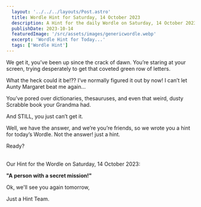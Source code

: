 ```yaml
---
  layout: '../../../layouts/Post.astro'
  title: Wordle Hint for Saturday, 14 October 2023
  description: A Hint for the daily Wordle on Saturday, 14 October 2023
  publishDate: 2023-10-14
  featuredImage: '/src/assets/images/genericwordle.webp'
  excerpt: 'Wordle Hint for Today...'
  tags: ['Wordle Hint']
---
```


  We get it, you’ve been up since the crack of dawn. You’re staring at your screen, trying desperately to get that coveted green row of letters. 

  What the heck could it be!??
  I’ve normally figured it out by now!
  I can’t let Aunty Margaret beat me again… 

  You’ve pored over dictionaries, thesauruses, and even that weird, dusty Scrabble book your Grandma had.

  And STILL, you just can’t get it. 

  Well, we have the answer, and we’re you’re friends, so we wrote you a hint for today’s Wordle.
  Not the answer! just a hint. 

  Ready?<br /><br />

  Our Hint for the Wordle on Saturday, 14 October 2023:

  **"A person with a secret mission!"**

  Ok, we'll see you again tomorrow, 

  Just a Hint Team.
  